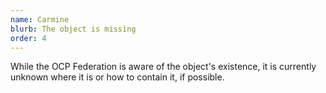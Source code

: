 ```yaml
---
name: Carmine
blurb: The object is missing
order: 4
---
```


While the OCP Federation is aware of the object's existence, it is currently unknown where it is or how to contain it, if possible.
